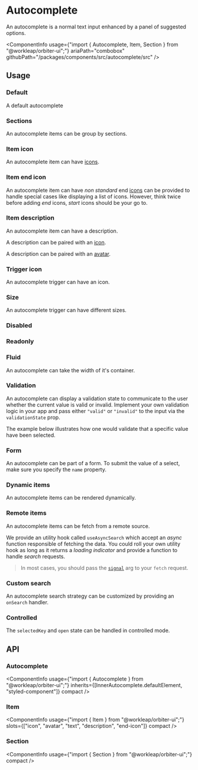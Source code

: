 
<Meta of={AutocompleteStories} />

# Autocomplete

<Tagline>An autocomplete is a normal text input enhanced by a panel of suggested options.</Tagline>

<ComponentInfo
    usage={"import { Autocomplete, Item, Section } from \"@workleap/orbiter-ui\";"}
    ariaPath="combobox"
    githubPath="/packages/components/src/autocomplete/src"
/>

## Usage

### Default

A default autocomplete

<Canvas of={AutocompleteStories.Default} />

### Sections

An autocomplete items can be group by sections.

<Canvas of={AutocompleteStories.Sections} />

### Item icon

An autocomplete item can have [icons](?path=/docs/icon-gallery--docs).

<Canvas of={AutocompleteStories.ItemIcon} />

### Item end icon

An autocomplete item can have *non standard* end [icons](?path=/docs/icon-gallery--docs) can be provided to handle special cases like displaying a list of icons. However, think twice before adding *end* icons, *start* icons should be your go to.

<Canvas of={AutocompleteStories.ItemEndIcon} />

### Item description

An autocomplete item can have a description.

<Canvas of={AutocompleteStories.ItemDescription} />

A description can be paired with an [icon](?path=/docs/icon-gallery--docs).

<Canvas of={AutocompleteStories.ItemDescriptionIcon} />

A description can be paired with an [avatar](?path=/docs/avatar--default-story).

<Canvas of={AutocompleteStories.ItemDescriptionAvatar} />

### Trigger icon

An autocomplete trigger can have an icon.

<Canvas of={AutocompleteStories.TriggerIcon} />

### Size

An autocomplete trigger can have different sizes.

<Canvas of={AutocompleteStories.Size} />

### Disabled

<Canvas of={AutocompleteStories.Disabled} />

### Readonly

<Canvas of={AutocompleteStories.Readonly} />

### Fluid

An autocomplete can take the width of it's container.

<Canvas of={AutocompleteStories.Fluid} />

### Validation

An autocomplete can display a validation state to communicate to the user whether the current value is valid or invalid. Implement your own validation logic in your app and pass either `"valid"` or `"invalid"` to the input via the `validationState` prop.

The example below illustrates how one would validate that a specific value have been selected.

<Canvas of={AutocompleteStories.Validation} />

### Form

An autocomplete can be part of a form. To submit the value of a select, make sure you specify the `name` property.

<Canvas of={AutocompleteStories.Form} />

### Dynamic items

An autocomplete items can be rendered dynamically.

<Canvas of={AutocompleteStories.DynamicItems} />

### Remote items

An autocomplete items can be fetch from a remote source.

We provide an utility hook called `useAsyncSearch` which accept an *async* function responsible of fetching the data. You could roll your own utility hook as long as it returns a *loading indicator* and provide a function to handle *search* requests.

> In most cases, you should pass the [`signal`](https://developer.mozilla.org/en-US/docs/Web/API/AbortSignal) arg to your `fetch` request.

<Canvas of={AutocompleteStories.RemoteItems} />

### Custom search

An autocomplete search strategy can be customized by providing an `onSearch` handler.

<Canvas of={AutocompleteStories.CustomSearch} />

### Controlled

The `selectedKey` and `open` state can be handled in controlled mode.

<Canvas of={AutocompleteStories.Controlled} />

## API

### Autocomplete

<ComponentInfo
    usage={"import { Autocomplete } from \"@workleap/orbiter-ui\";"}
    inherits={[InnerAutocomplete.defaultElement, "styled-component"]}
    compact
/>

<ArgTypes of={InnerAutocomplete} sort="alpha" />

### Item

<ComponentInfo
    usage={"import { Item } from \"@workleap/orbiter-ui\";"}
    slots={["icon", "avatar", "text", "description", "end-icon"]}
    compact
/>

<ArgTypes of={InnerItem} sort="alpha" />

### Section

<ComponentInfo
    usage={"import { Section } from \"@workleap/orbiter-ui\";"}
    compact
/>

<ArgTypes of={InnerSection} sort="alpha" />
